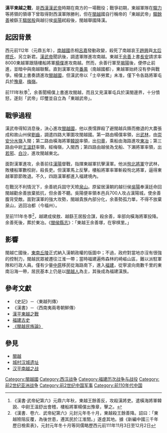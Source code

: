 {{noteTA
|1=zh-hans:余善; zh-hant:餘善;
}}
{{Infobox Military Conflict
|conflict = 漢平東越之戰
|partof = [[漢朝南擴|漢朝南擴]]
|image = Han Expansion.png
|caption = 前2世紀漢朝的擴張
|date = 西元前111年
|place = [[東南丘陵|東南丘陵]][[武夷山脈|武夷山脈]]
|casus = 東越王余善自稱東越武帝
|territory = 閩越納入漢朝領土，納入[[會稽郡|會稽郡]]
|result = 余善遭居股與大臣弒殺，閩越亡國
|combatant1 = [[閩越|閩越]][[東越|東越]]
|combatant2 = [[西漢|西漢]]
|combatant3 = [[閩越|閩越]][[繇|繇]]
|commander1 = [[騶餘善|騶餘善]]<br>[[騶力|騶力]]
|commander2 = [[韓說|韓說]]<br>[[楊僕|楊僕]]<br>[[王溫舒|王溫舒]]
|commander3 = [[騶居股|騶居股]]<br>[[吳陽_(閩越)|吳陽]]
|strength1 = 
|strength2 = 
|strength3 = 700繇軍
|casualties1 = 
|casualties2 = 
|casualties3 = 
|notes = 
}}
'''漢平東越之戰'''，是[[西漢|西漢]][[漢武帝|漢武帝]]時期在南方的一場戰役；戰爭初期，東越軍隊在[[騶力|騶力]]等將領的領導下曾取得對西漢軍隊勝利，但在[[閩越|閩越]]國自行稱帝的「東越武帝」[[騶餘善|騶餘善]]被繇王[[騶居股|騶居股]]與越衍侯[[吳陽_(閩越)|吳陽]]弒殺後，閩越舉國降漢。

==起因背景==
{{main|漢平南越之戰}}
西元前112年（元鼎五年），[[南越國|南越國]]丞相[[呂嘉|呂嘉]]發動政變，殺死了南越哀王[[趙興|趙興]]與[[樛后|太后樛氏]]，另立新君。[[漢武帝|漢武帝]]聞訊後，調遣軍隊進攻南越。東越王[[余善|余善]]上書[[長安|長安]]請求率8000東越軍跟隨樓船將軍[[楊僕|楊僕]]進攻南越。然而，余善行軍至[[揭陽|揭陽]]後，便停止前進，並暗中與南越聯繫。直到漢軍攻克[[廣州|番禺]]（南越國都），東越軍始終沒有參與戰爭。楊僕上書奏請進攻[[閩越國|閩越國]]，但漢武帝以「士卒勞累」未准，僅下令各路將軍屯兵於[[豫章|豫章]]、[[大庾嶺|梅嶺]]。

前111年秋季<ref>《漢書·武帝紀第六》元鼎六年秋，東越王餘善反，攻殺漢將吏。遣橫海將軍韓說、中尉王溫舒出會稽，樓船將軍楊僕出豫章，擊之。</ref>，余善聞楊僕上書進攻閩越，而且又見漢軍屯兵於漢閩邊界，十分憤怒，遂刻「武帝」印璽並自立為「東越武帝」。

==戰爭過程==
漢武帝得知消息後，決心進攻[[閩越國|閩越國]]，他以畏懦罪殺了避閩越兵鋒而撤退的大農張成和故山州侯[[劉齒|劉齒]]，調遣四路大軍圍攻閩越國。第一路由楊僕率領，出[[武林|武林]]，由[[崇安区_(武夷山市)|崇安分水嶺]]入閩；第二路由橫海將軍[[韓說|韓說]]率領，出[[句章|句章]]，乘船由海路進攻[[福州|東冶]]；第三路由中尉[[王溫舒|王溫舒]]率領，經梅嶺，入閩西；第四路由越侯為戈船、下瀨將軍率領，出[[紹興|若邪]]、[[紹興|白沙]]，進攻閩越東北。

面對漢軍進攻，余善前往[[浦城|漢陽]]督戰，指揮東越軍抗擊漢軍。他派[[徇北將軍|徇北將軍]]守武林，敗樓船軍數校尉，殺長吏。但漢軍馬上反擊，樓船將軍率軍斬殺徇北將軍，逼得東越軍節節敗退。不久，四路漢軍都進入福建境內。

在戰況不利情況下，余善統兵固守天險[[泉山|泉山]]。原留居漢朝的越衍侯[[吳陽|吳陽]]奉漢廷命回閩越勸余善放棄抵抗，但余善不聽。吳陽便率領本邑兵700人攻占漢陽城，使余善腹背受敵。面對漢軍的強大攻勢，閩越貴族內部分化，余善勢孤力單，不得不放棄泉山，逃回冶都（今福州）。

至前111年冬季<ref>《漢書．卷六．武帝紀第六》元封元年冬十月，東越殺王餘善降。詔曰：「東越險阻反覆，為後世患，遷其民於江淮間。」遂虛其地。據《新編中國三千年歷日檢索表》，元封元年冬十月等同儒略歷西元前111年11月3日至12月2日</ref>，越建成侯敖、越繇王居股合謀，殺余善，率部向橫海將軍投降。余善死後，葬於東冶。《[[閩侯縣志|閩侯縣志]]》：「東越王余善塚，在寧棋里。」

==影響==
閩越亡國後，[[東南丘陵|東南丘陵]]正式納入漢朝政權的版圖中；不過，政府對當地亦沒有很強的控制力，閩越民眾被遷往江淮一帶；當時福建遍佈森林的崎嶇山區，難以派駐軍隊和行政人員。僅有少量[[中原|中原]]移民從海路南下，進入[[福建|福建]]，從寧波向南數千里的東南沿海一帶，居民基本上仍是以[[閩越人|閩越人]]為主，其後成為福建漢族。

==參考文獻==
{{Reflist}}

*《史記》－〈東越列傳〉
*《漢書》－〈西南夷兩粵朝鮮傳〉
*[http://tc.wangchao.net.cn/baike/detail_927448.html 漢平東越之戰] {{Wayback|url=http://tc.wangchao.net.cn/baike/detail_927448.html |date=20201224202905 }}
*[http://news.enorth.com.cn/system/2006/06/13/001329654.shtml 福建古史] {{Wayback|url=http://news.enorth.com.cn/system/2006/06/13/001329654.shtml |date=20160304110441 }}
*[https://drive.google.com/file/d/14J4jZnKjA1Yz_5h8xcLDN8ThOWDiKSTm/view 《閩越民族論》] {{Wayback|url=https://drive.google.com/file/d/14J4jZnKjA1Yz_5h8xcLDN8ThOWDiKSTm/view |date=20200626045159 }}

==參見==
{{wikisource|史記/卷114|《史記·東越列傳》}}
{{wikisource|漢書/卷095|《漢書·西南夷兩粵朝鮮傳》}}
*[[閩越|閩越]]
*[[城村汉城遗址|城村汉城遗址]]
*[[汉平南越之战|汉平南越之战]]

{{閩越國}}
{{汉朝历史事件}}
[[Category:閩越國|Category:閩越國]]
[[Category:西汉战争|Category:西汉战争]]
[[Category:福建历次战争与战役|Category:福建历次战争与战役]]
[[Category:前2世纪亚洲战争|Category:前2世纪亚洲战争]]
[[Category:前2世纪中国军事|Category:前2世纪中国军事]]
[[Category:前110年代中国|Category:前110年代中国]]